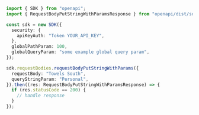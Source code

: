 ```typescript showLineNumbers copy filename="Request Body Put String With Params usage example"
import { SDK } from "openapi";
import { RequestBodyPutStringWithParamsResponse } from "openapi/dist/sdk/models/operations";

const sdk = new SDK({
  security: {
    apiKeyAuth: "Token YOUR_API_KEY",
  },
  globalPathParam: 100,
  globalQueryParam: "some example global query param",
});

sdk.requestBodies.requestBodyPutStringWithParams({
  requestBody: "Towels South",
  queryStringParam: "Personal",
}).then((res: RequestBodyPutStringWithParamsResponse) => {
  if (res.statusCode == 200) {
    // handle response
  }
});
```
